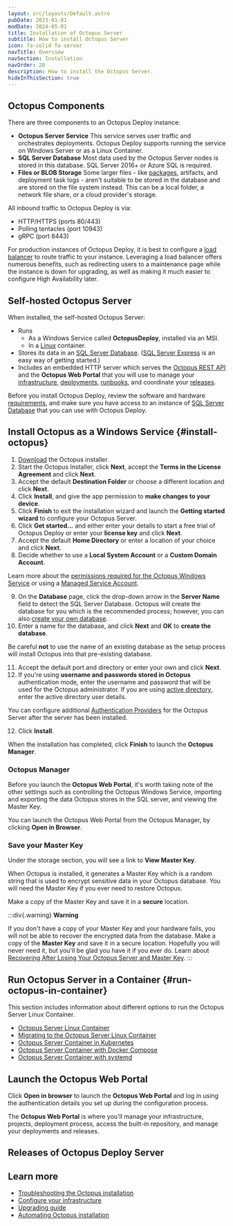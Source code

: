 ```yaml
---
layout: src/layouts/Default.astro
pubDate: 2023-01-01
modDate: 2024-05-01
title: Installation of Octopus Server
subtitle: How to install Octopus Server
icon: fa-solid fa-server
navTitle: Overview
navSection: Installation
navOrder: 20
description: How to install the Octopus Server.
hideInThisSection: true
---
```


<OctopusServer />

## Octopus Components

There are three components to an Octopus Deploy instance:

- **Octopus Server Service** This service serves user traffic and orchestrates deployments.  Octopus Deploy supports running the service on Windows Server or as a Linux Container.
- **SQL Server Database** Most data used by the Octopus Server nodes is stored in this database.  SQL Server 2016+ or Azure SQL is required.
- **Files or BLOB Storage** Some larger files - like [packages](/docs/packaging-applications/package-repositories), artifacts, and deployment task logs - aren't suitable to be stored in the database and are stored on the file system instead.  This can be a local folder, a network file share, or a cloud provider's storage.  

All inbound traffic to Octopus Deploy is via:
- HTTP/HTTPS (ports 80/443)
- Polling tentacles (port 10943)  
- gRPC (port 8443)

For production instances of Octopus Deploy, it is best to configure a [load balancer](/docs/installation/load-balancers) to route traffic to your instance.  Leveraging a load balancer offers numerous benefits, such as redirecting users to a maintenance page while the instance is down for upgrading, as well as making it much easier to configure High Availability later.

## Self-hosted Octopus Server

When installed, the self-hosted Octopus Server:

- Runs
  - As a Windows Service called **OctopusDeploy**, installed via an MSI.
  - In a [Linux](/docs/installation/octopus-server-linux-container) container.
- Stores its data in an [SQL Server Database](/docs/installation/sql-server-database/). ([SQL Server Express](https://oc.to/downloadsqlserverexpress) is an easy way of getting started.)
- Includes an embedded HTTP server which serves the [Octopus REST API](/docs/octopus-rest-api/) and the  **Octopus Web Portal** that you will use to manage your [infrastructure](/docs/infrastructure/), [deployments](/docs/projects/deployment-process/), [runbooks](/docs/runbooks/), and coordinate your [releases](/docs/releases).

Before you install Octopus Deploy, review the software and hardware [requirements](/docs/installation/requirements/), and make sure you have access to an instance of [SQL Server Database](/docs/installation/sql-server-database) that you can use with Octopus Deploy.

## Install Octopus as a Windows Service \{#install-octopus}

1. [Download](https://Octopus.com/downloads/server) the Octopus installer.
1. Start the Octopus Installer, click **Next**, accept the **Terms in the License Agreement** and click **Next**.
1. Accept the default **Destination Folder** or choose a different location and click **Next**.
1. Click **Install**, and give the app permission to **make changes to your device**.
1. Click **Finish** to exit the installation wizard and launch the **Getting started wizard** to configure your Octopus Server.
1. Click **Get started...** and either enter your details to start a free trial of Octopus Deploy or enter your **license key** and click **Next**.
1. Accept the default **Home Directory** or enter a location of your choice and click **Next**.
1. Decide whether to use a **Local System Account** or a **Custom Domain Account**.

Learn more about the [permissions required for the Octopus Windows Service](/docs/installation/permissions-for-the-octopus-windows-service/) or using a [Managed Service Account](/docs/installation/managed-service-account).

9. On the **Database** page, click the drop-down arrow in the **Server Name** field to detect the SQL Server Database. Octopus will create the database for you which is the recommended process; however, you can also [create your own database](/docs/installation/sql-server-database/#creating-the-database).
10. Enter a name for the database, and click **Next** and **OK** to **create the database**.

  Be careful **not** to use the name of an existing database as the setup process will install Octopus into that pre-existing database.

11. Accept the default port and directory or enter your own and click **Next**.
12. If you're using **username and passwords stored in Octopus** authentication mode, enter the username and password that will be used for the Octopus administrator. If you are using [active directory](/docs/security/authentication/active-directory), enter the active directory user details.

  You can configure additional [Authentication Providers](/docs/security/authentication) for the Octopus Server after the server has been installed.

12. Click **Install**.

When the installation has completed, click **Finish** to launch the **Octopus Manager**.

### Octopus Manager

Before you launch the **Octopus Web Portal**, it's worth taking note of the other settings such as controlling the Octopus Windows Service, importing and exporting the data Octopus stores in the SQL server, and viewing the Master Key.

You can launch the Octopus Web Portal from the Octopus Manager, by clicking **Open in Browser**.

### Save your Master Key

Under the storage section, you will see a link to **View Master Key**.

When Octopus is installed, it generates a Master Key which is a random string that is used to encrypt sensitive data in your Octopus database. You will need the Master Key if you ever need to restore Octopus.

Make a copy of the Master Key and save it in a **secure** location.

:::div{.warning}
**Warning**

If you don't have a copy of your Master Key and your hardware fails, you will not be able to recover the encrypted data from the database. Make a copy of the **Master Key** and save it in a secure location. Hopefully you will never need it, but you'll be glad you have it if you ever do. Learn about [Recovering After Losing Your Octopus Server and Master Key](/docs/administration/managing-infrastructure/lost-master-key).
:::

## Run Octopus Server in a Container \{#run-octopus-in-container}

<OctopusServerInContainer />

This section includes information about different options to run the Octopus Server Linux Container.

- [Octopus Server Linux Container](/docs/installation/octopus-server-linux-container)
- [Migrating to the Octopus Server Linux Container](/docs/installation/octopus-server-linux-container/migration)
- [Octopus Server Container in Kubernetes](/docs/installation/octopus-server-linux-container/octopus-in-kubernetes)
- [Octopus Server Container with Docker Compose](/docs/installation/octopus-server-linux-container/docker-compose-linux)
- [Octopus Server Container with systemd](/docs/installation/octopus-server-linux-container/systemd-service-definition)

## Launch the Octopus Web Portal

Click **Open in browser** to launch the **Octopus Web Portal** and log in using the authentication details you set up during the configuration process.

The **Octopus Web Portal**  is where you'll manage your infrastructure, projects, deployment process, access the built-in repository, and manage your deployments and releases.

## Releases of Octopus Deploy Server

<OctopusReleases />

## Learn more

 - [Troubleshooting the Octopus installation](/docs/installation/troubleshooting)
 - [Configure your infrastructure](/docs/infrastructure)
 - [Upgrading guide](/docs/administration/upgrading)
 - [Automating Octopus installation](/docs/installation/automating-installation)

